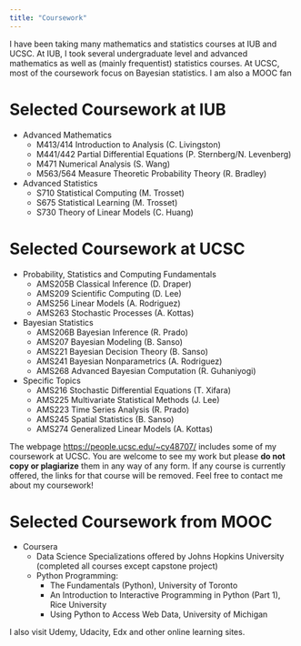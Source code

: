 ```yaml
---
title: "Coursework"
---
```


I have been taking many mathematics and statistics courses at IUB and UCSC. At IUB, I took several undergraduate level and advanced mathematics as well as (mainly frequentist) statistics courses. At UCSC, most of the coursework focus on Bayesian statistics. I am also a MOOC fan

# Selected Coursework at IUB
* Advanced Mathematics
    + M413/414 Introduction to Analysis (C. Livingston)
    + M441/442 Partial Differential Equations (P. Sternberg/N. Levenberg)
    + M471 Numerical Analysis (S. Wang)
    + M563/564 Measure Theoretic Probability Theory (R. Bradley)
    
* Advanced Statistics
    + S710 Statistical Computing (M. Trosset)
    + S675 Statistical Learning (M. Trosset)
    + S730 Theory of Linear Models (C. Huang)

# Selected Coursework at UCSC
* Probability, Statistics and Computing Fundamentals
    + AMS205B Classical Inference (D. Draper)
    + AMS209 Scientific Computing (D. Lee)
    + AMS256 Linear Models (A. Rodriguez)
    + AMS263 Stochastic Processes (A. Kottas)

* Bayesian Statistics
    + AMS206B Bayesian Inference (R. Prado)
    + AMS207 Bayesian Modeling (B. Sanso)
    + AMS221 Bayesian Decision Theory (B. Sanso)
    + AMS241 Bayesian Nonparametrics (A. Rodriguez)
    + AMS268 Advanced Bayesian Computation (R. Guhaniyogi)
    
* Specific Topics
    + AMS216 Stochastic Differential Equations (T. Xifara)
    + AMS225 Multivariate Statistical Methods (J. Lee)
    + AMS223 Time Series Analysis (R. Prado)
    + AMS245 Spatial Statistics (B. Sanso)
    + AMS274 Generalized Linear Models (A. Kottas)
    
The webpage <https://people.ucsc.edu/~cy48707/> includes some of my coursework at UCSC. You are welcome to see my work but please **do not copy or plagiarize** them in any way of any form. If any course is currently offered, the links for that course will be removed. Feel free to contact me about my coursework!

# Selected Coursework from MOOC
* Coursera
    + Data Science Specializations offered by Johns Hopkins University (completed all courses except capstone project)
    + Python Programming: 
        - The Fundamentals (Python), University of Toronto
        - An Introduction to Interactive Programming in Python (Part 1), Rice University
        - Using Python to Access Web Data, University of Michigan

I also visit Udemy, Udacity, Edx and other online learning sites.

